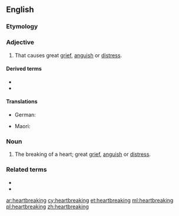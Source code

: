 {{also|heart-breaking}}
==English==

===Etymology===
{{compound|heart|breaking|lang=en}}

===Adjective===
{{en-adj}}

# That causes great [[grief]], [[anguish]] or [[distress]].

====Derived terms====
* {{l|en|heartbreakingly}}
* {{l|en|heartbreakingness}}

====Translations====
{{trans-top|That causes great grief, anguish or distress}}
* German: {{t+|de|herzzerreißend}}
{{trans-mid}}
* Maori: {{t|mi|tarariki}}
{{trans-bottom}}

===Noun===
{{en-noun}}

# The breaking of a heart; great [[grief]], [[anguish]] or [[distress]].

===Related terms===
* {{l|en|break someone's heart}}
* {{l|en|heartbreaker}}

[[ar:heartbreaking]]
[[cy:heartbreaking]]
[[et:heartbreaking]]
[[ml:heartbreaking]]
[[pl:heartbreaking]]
[[zh:heartbreaking]]